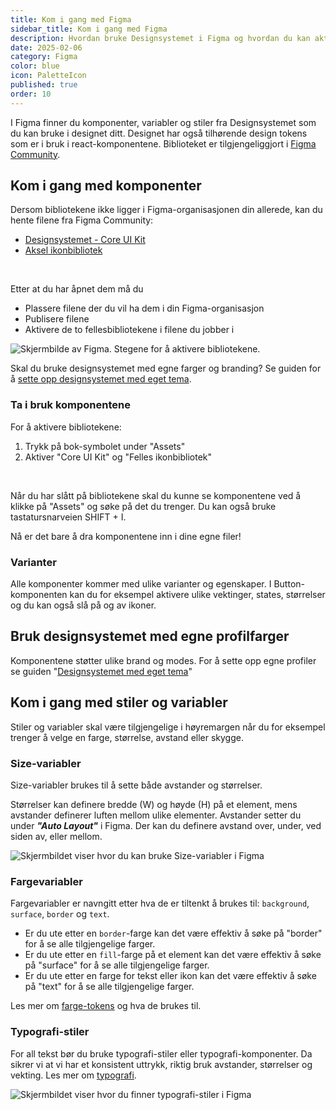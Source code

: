 ```yaml
---
title: Kom i gang med Figma
sidebar_title: Kom i gang med Figma
description: Hvordan bruke Designsystemet i Figma og hvordan du kan aktivere bibliotekene.
date: 2025-02-06
category: Figma
color: blue
icon: PaletteIcon
published: true
order: 10
---
```


I Figma finner du komponenter, variabler og stiler fra Designsystemet som du kan bruke i designet ditt. Designet har også tilhørende design tokens som er i bruk i react-komponentene. Biblioteket er tilgjengeliggjort i [Figma Community](https://www.figma.com/@designsystemet).

## Kom i gang med komponenter

Dersom bibliotekene ikke ligger i Figma-organisasjonen din allerede, kan du hente filene fra Figma Community:

- [Designsystemet - Core UI Kit](https://www.figma.com/@designsystemet)
- [Aksel ikonbibliotek](https://www.figma.com/community/file/1214869602572392330)

<br />

Etter at du har åpnet dem må du

- Plassere filene der du vil ha dem i din Figma-organisasjon
- Publisere filene
- Aktivere de to fellesbibliotekene i filene du jobber i

<Image
  src='/img/activate-library.png'
  alt='Skjermbilde av Figma. Stegene for å aktivere bibliotekene.'
  boxShadow={true}
/>

Skal du bruke designsystemet med egne farger og branding? Se guiden for å [sette opp designsystemet med eget tema](/no/fundamentals/themebuilder/own-theme).

### Ta i bruk komponentene

For å aktivere bibliotekene:

1. Trykk på bok-symbolet under "Assets"
2. Aktiver "Core UI Kit" og "Felles ikonbibliotek"

<br />

Når du har slått på bibliotekene skal du kunne se komponentene ved å klikke på "Assets" og søke på det du trenger. Du kan også bruke tastatursnarveien SHIFT + I.

Nå er det bare å dra komponentene inn i dine egne filer!

### Varianter

Alle komponenter kommer med ulike varianter og egenskaper. I Button-komponenten kan du for eksempel aktivere ulike vektinger, states, størrelser og du kan også slå på og av ikoner.

<ResponsiveIframe
  src='/img/button-variant-properties.mp4'
  title='Skjermopptak av Figma som viser hvordan bytte mellom ulike varianter av en knapp.'
  frameBorder='0'
  allow='autoplay; fullscreen; picture-in-picture'
  allowFullScreen
  aspectRatio='16-9'
/>

## Bruk designsystemet med egne profilfarger

Komponentene støtter ulike brand og modes. For å sette opp egne profiler se guiden "[Designsystemet med eget tema](/no/fundamentals/themebuilder/own-theme)"

<ResponsiveIframe
  src='/img/brand-variables.mp4'
  title='Skjermopptak av Figma som viser hvordan man kan bytte mellom ulike brands i Figma'
  frameBorder='0'
  allow='autoplay; fullscreen; picture-in-picture'
  allowFullScreen
  aspectRatio='16-9'
/>

## Kom i gang med stiler og variabler

Stiler og variabler skal være tilgjengelige i høyremargen når du for eksempel trenger å velge en farge, størrelse, avstand eller skygge.

### Size-variabler

Size-variabler brukes til å sette både avstander og størrelser. 

Størrelser kan definere bredde (W) og høyde (H) på et element, mens avstander definerer luften mellom ulike elementer. Avstander setter du under _**"Auto Layout"**_ i Figma. Der kan du definere avstand over, under, ved siden av, eller mellom.

<Image
  src='/img/size.png'
  alt='Skjermbildet viser hvor du kan bruke Size-variabler i Figma'
  boxShadow={false}
/>

### Fargevariabler

Fargevariabler er navngitt etter hva de er tiltenkt å brukes til: `background`, `surface`, `border` og `text`.

- Er du ute etter en `border`-farge kan det være effektiv å søke på "border" for å se alle tilgjengelige farger.
- Er du ute etter en `fill`-farge på et element kan det være effektiv å søke på "surface" for å se alle tilgjengelige farger.
- Er du ute etter en farge for tekst eller ikon kan det være effektiv å søke på "text" for å se alle tilgjengelige farger.

<ResponsiveIframe
  src='/img/color-variables.mp4'
  title='Skjermopptak av Figma som viser hvordan man kan sette fargevariabler på "fill" og "border".'
  frameBorder='0'
  allow='autoplay; fullscreen; picture-in-picture'
  allowFullScreen
  aspectRatio='16-9'
/>

Les mer om [farge-tokens](/no/fundamentals/design-tokens/colors) og hva de brukes til.

### Typografi-stiler

For all tekst bør du bruke typografi-stiler eller typografi-komponenter. Da sikrer vi at vi har et konsistent uttrykk, riktig bruk avstander, størrelser og vekting. Les mer om [typografi](/no/fundamentals/design-tokens/typography).

<Image
  src='/img/typografistiler.png'
  alt='Skjermbildet viser hvor du finner typografi-stiler i Figma'
  boxShadow={false}
/>

